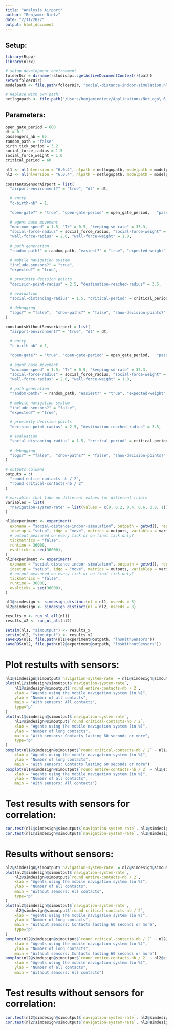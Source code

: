```yaml
---
title: "Analysis Airport"
author: "Benjamin Dietz"
date: "2/11/2022"
output: html_document
---
```



## Setup:
```r
library(Rcpp)
library(nlrx)

# setup development environment
folderDir = dirname(rstudioapi::getActiveDocumentContext()$path)
setwd(folderDir)
modelpath <- file.path(folderDir, "social-distance-indoor-simulation.nlogo")

# Replace with own path:
netlogopath <- file.path("/Users/benjamindietz/Applications/NetLogo\ 6.0.4/")
```


## Parameters:
```r
open_gate_period = 600
dt = 0.1
passengers_nb = 95
random_path = "false"
birth_tick_period = 3.2
social_force_radius = 1.5
social_force_weight = 1.0
critical_period = 60
```

```r
nl1 <- nl(nlversion = "6.0.4", nlpath = netlogopath, modelpath = modelpath, jvmmem = 1024)
nl2 <- nl(nlversion = "6.0.4", nlpath = netlogopath, modelpath = modelpath, jvmmem = 1024)
  
constantsSensorAirport = list(
  "airport-environment?" = "true", "dt" = dt, 
  
  # entry
  "c-birth-nb" = 1,
  
  "open-gate?" = "true", "open-gate-period" = open_gate_period,   "passengers-nb" = passengers_nb, "birth-tick-period" = birth_tick_period, 
  
  # agent base movement
  "maximum-speed" = 1.5, "Tr" = 0.5, "keeping-sd-rate" = 35.3,
  "social-force-radius" = social_force_radius, "social-force-weight" = social_force_weight,
  "wall-force-radius" = 2.0, "wall-force-weight" = 1.0,
  
  # path generation
  "random-path?" = random_path, "easiest?" = "true", "expected-weight" = 0.4,
  
  # mobile navigation system
  "include-sensors?" = "true",
  "expected?" = "true",
  
  # proximity decision points
  "decision-point-radius" = 2.5, "destination-reached-radius" = 3.5,
  
  # evaluation
  "social-distancing-radius" = 1.5, "critical-period" = critical_period,
  
  # debugging
  "logs?" = "false",  "show-paths?" = "false", "show-decision-points?" = "false",  "show-dp-labels?" = "false",  "show-turtle-labels?" = "false", "performance-debugging?" = "false", "visualize?" = "false", "Nb-peds" = 40, "continuous-birth?" = "true"
)

constantsWithoutSensorAirport = list(
  "airport-environment?" = "true", "dt" = dt, 
  
  # entry
  "c-birth-nb" = 1,
  
  "open-gate?" = "true", "open-gate-period" = open_gate_period,   "passengers-nb" = passengers_nb, "birth-tick-period" = birth_tick_period, 
  
  # agent base movement
  "maximum-speed" = 1.5, "Tr" = 0.5, "keeping-sd-rate" = 35.3,
  "social-force-radius" = social_force_radius, "social-force-weight" = social_force_weight,
  "wall-force-radius" = 2.0, "wall-force-weight" = 1.0,
  
  # path generation
  "random-path?" = random_path, "easiest?" = "true", "expected-weight" = 0.4,
  
  # mobile navigation system
  "include-sensors?" = "false",
  "expected?" = "true",
  
  # proximity decision points
  "decision-point-radius" = 2.5, "destination-reached-radius" = 3.5,
  
  # evaluation
  "social-distancing-radius" = 1.5, "critical-period" = critical_period,
  
  # debugging
  "logs?" = "false",  "show-paths?" = "false", "show-decision-points?" = "false",  "show-dp-labels?" = "false",  "show-turtle-labels?" = "false", "performance-debugging?" = "false", "visualize?" = "false", "Nb-peds" = 40, "continuous-birth?" = "true"
)

# outputs columns
outputs = c(
  "round entire-contacts-nb / 2",
  "round critical-contacts-nb / 2"
)

# variables that take on different values for different trials
variables = list(
  "navigation-system-rate" = list(values = c(0, 0.2, 0.4, 0.6, 0.8, 1))
)

nl1@experiment <- experiment(
  expname = "social-distance-indoor-simulation", outpath = getwd(), repetition = 1,
  idsetup = "setup", idgo = "move", metrics = outputs, variables = variables, constants = constantsSensorAirport,
  # output measured on every tick or on final tick only?
  tickmetrics = "false",
  runtime = 36000,
  evalticks = seq(36000),
)
nl2@experiment <- experiment(
  expname = "social-distance-indoor-simulation", outpath = getwd(), repetition = 1,
  idsetup = "setup", idgo = "move", metrics = outputs, variables = variables, constants = constantsWithoutSensorAirport,
  # output measured on every tick or on final tick only?
  tickmetrics = "false",
  runtime = 36000,
  evalticks = seq(36000),
)
```


```r
nl1@simdesign <- simdesign_distinct(nl = nl1, nseeds = 8)
nl2@simdesign <- simdesign_distinct(nl = nl2, nseeds = 8)

results_x <- run_nl_all(nl1)
results_x2 <- run_nl_all(nl2)
```


```r

setsim(nl1, "simoutput") <- results_x
setsim(nl2, "simoutput") <- results_x2
saveRDS(nl1, file.path(nl1@experiment@outpath, "lhsWithSensors"))
saveRDS(nl2, file.path(nl2@experiment@outpath, "lhsWithoutSensors"))
```

# Plot restults with sensors:
```r
nl1@simdesign@simoutput$`navigation-system-rate` = nl1@simdesign@simoutput$`navigation-system-rate` * 100
plot(nl1@simdesign@simoutput$`navigation-system-rate`,
    nl1@simdesign@simoutput$`round entire-contacts-nb / 2`, 
    xlab = "Agents using the mobile navigation system (in %)",
    ylab = "Number of all contacts",
    main = "With sensors: All contacts",
    type="p"
)
plot(nl1@simdesign@simoutput$`navigation-system-rate`,
    nl1@simdesign@simoutput$`round critical-contacts-nb / 2`,
    xlab = "Agents using the mobile navigation system (in %)",
    ylab = "Number of long contacts",
    main = "With sensors: Contacts lasting 60 seconds or more",
    type="p"
)
boxplot(nl1@simdesign@simoutput$`round critical-contacts-nb / 2` ~ nl1@simdesign@simoutput$`navigation-system-rate`,
    xlab = "Agents using the mobile navigation system (in %)",
    ylab = "Number of long contacts",
    main = "With sensors: Contacts lasting 60 seconds or more")
boxplot(nl1@simdesign@simoutput$`round entire-contacts-nb / 2` ~ nl1@simdesign@simoutput$`navigation-system-rate`,
    xlab = "Agents using the mobile navigation system (in %)",
    ylab = "Number of all contacts",
    main = "With sensors: All contacts")
```

# Test results with sensors for correlation:
```r
cor.test(nl1@simdesign@simoutput$`navigation-system-rate`, nl1@simdesign@simoutput$`round entire-contacts-nb / 2`)
cor.test(nl1@simdesign@simoutput$`navigation-system-rate`, nl1@simdesign@simoutput$`round critical-contacts-nb / 2`)
```

# Results without sensors:
```r
nl2@simdesign@simoutput$`navigation-system-rate` = nl2@simdesign@simoutput$`navigation-system-rate` * 100
plot(nl2@simdesign@simoutput$`navigation-system-rate`,
    nl2@simdesign@simoutput$`round entire-contacts-nb / 2`, 
    xlab = "Agents using the mobile navigation system (in %)",
    ylab = "Number of all contacts",
    main = "Without sensors: All contacts",
    type="p"
)
plot(nl2@simdesign@simoutput$`navigation-system-rate`,
    nl2@simdesign@simoutput$`round critical-contacts-nb / 2`,
    xlab = "Agents using the mobile navigation system (in %)",
    ylab = "Number of long contacts",
    main = "Without sensors: Contacts lasting 60 seconds or more",
    type="p"
)
boxplot(nl2@simdesign@simoutput$`round critical-contacts-nb / 2` ~ nl2@simdesign@simoutput$`navigation-system-rate`,
    xlab = "Agents using the mobile navigation system (in %)",
    ylab = "Number of long contacts",
    main = "Without sensors: Contacts lasting 60 seconds or more")
boxplot(nl2@simdesign@simoutput$`round entire-contacts-nb / 2` ~ nl2@simdesign@simoutput$`navigation-system-rate`,
    xlab = "Agents using the mobile navigation system (in %)",
    ylab = "Number of all contacts",
    main = "Without sensors: All contacts")
```

# Test results without sensors for correlation:
```r
cor.test(nl2@simdesign@simoutput$`navigation-system-rate`, nl2@simdesign@simoutput$`round entire-contacts-nb / 2`)
cor.test(nl2@simdesign@simoutput$`navigation-system-rate`, nl2@simdesign@simoutput$`round critical-contacts-nb / 2`)
```